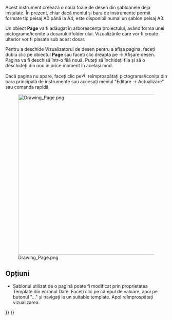 <languages/>
{{docnav|[[Drawing_Open_SVG|Open scalable vector graphic]]|[[Drawing_View|Insert a view]]|[[Drawing_Workbench|Drawing Workbench]]|IconL=Drawing_Open_SVG.png|IconC=Workbench_Drawing.svg|IconR=Drawing_View.png}}

{{GuiCommand|Name=Drawing Landscape A3|Workbenches=[[Drawing Workbench|Drawing]], Complete|MenuLocation=Drawing → Insert new drawing → A3 Landscape|Shortcut=none}}

Acest instrument creează o nouă foaie de desen din șabloanele deja instalate. În prezent, chiar dacă meniul și bara de instrumente permit formate tip peisaj A0 până la A4, este disponibil numai un șablon peisaj A3.

Un obiect ''' Page ''' va fi adăugat în arborescența proiectului, având forma unei pictograme/iconițe a dosarului/folder ului. Vizualizările care vor fi create ulterior vor fi plasate sub acest dosar.

Pentru a deschide Vizualizatorul de desen pentru a afișa pagina, faceți dublu clic pe obiectul '''Page''' sau faceți clic dreapta pe → Afișare desen. Pagina va fi deschisă într-o filă nouă. Puteți să închideți fila și să o deschideți din nou în orice moment în același mod.

Dacă pagina nu apare, faceți clic pe[[File:view-refresh.png|16px]] reîmprospătați pictograma/iconița din bara principală de instrumente sau accesați meniul "Editare → Actualizare" sau comanda rapidă{{KEY|CTRL+R}}.


[[File:Drawing_Page.png|500px]]

<span id="Options"></span>
== Opțiuni ==

<div class="mw-translate-fuzzy">
* Șablonul utilizat de o pagină poate fi modificat prin proprietatea Template din ecranul Date. Faceți clic pe câmpul de valoare, apoi pe butonul "..." și navigați la un suitable template. Apoi reîmprospătați vizualizarea.
</div>

{{docnav|[[Drawing_Open_SVG|Open scalable vector graphic]]|[[Drawing_View|Insert a view]]|[[Drawing_Workbench|Drawing Workbench]]|IconL=Drawing_Open_SVG.png|IconC=Workbench_Drawing.svg|IconR=Drawing_View.png}}

{{Drawing Tools navi{{#translation:}}}}
{{Userdocnavi{{#translation:}}}}